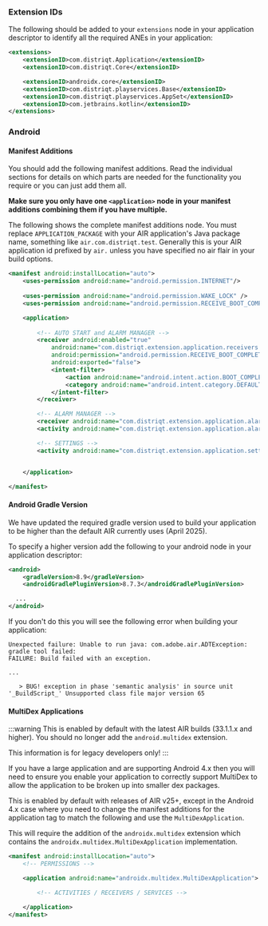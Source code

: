 

### Extension IDs

The following should be added to your `extensions` node in your application descriptor to identify all the required ANEs in your application:

```xml
<extensions>
	<extensionID>com.distriqt.Application</extensionID>
	<extensionID>com.distriqt.Core</extensionID>

	<extensionID>androidx.core</extensionID>
	<extensionID>com.distriqt.playservices.Base</extensionID>
	<extensionID>com.distriqt.playservices.AppSet</extensionID>
	<extensionID>com.jetbrains.kotlin</extensionID>
</extensions>
```



### Android 

#### Manifest Additions

You should add the following manifest additions. Read the individual sections for details on which parts are needed for the functionality you require or you can just add them all.

**Make sure you only have one `<application>` node in your manifest additions combining them if you have multiple.**

The following shows the complete manifest additions node. You must replace `APPLICATION_PACKAGE` with your 
AIR application's Java package name, something like `air.com.distriqt.test`.
Generally this is your AIR application id prefixed by `air.` unless you have specified no air flair in your build options.


```xml
<manifest android:installLocation="auto">
	<uses-permission android:name="android.permission.INTERNET"/>
	
	<uses-permission android:name="android.permission.WAKE_LOCK" />
	<uses-permission android:name="android.permission.RECEIVE_BOOT_COMPLETED" />

	<application>
		
		<!-- AUTO START and ALARM MANAGER -->
		<receiver android:enabled="true"
			android:name="com.distriqt.extension.application.receivers.ApplicationStartupReceiver"
			android:permission="android.permission.RECEIVE_BOOT_COMPLETED"
			android:exported="false">
			<intent-filter>
				<action android:name="android.intent.action.BOOT_COMPLETED" />
				<category android:name="android.intent.category.DEFAULT" />
			</intent-filter>
		</receiver>

		<!-- ALARM MANAGER -->
		<receiver android:name="com.distriqt.extension.application.alarms.AlarmReceiver" android:enabled="true" android:exported="false" />
		<activity android:name="com.distriqt.extension.application.alarms.AlarmActivity" android:theme="@android:style/Theme.Translucent.NoTitleBar" android:exported="false" />

		<!-- SETTINGS -->
		<activity android:name="com.distriqt.extension.application.settings.SettingsActivity" android:label="Settings" android:exported="false" />


	</application>

</manifest>
```


#### Android Gradle Version 

We have updated the required gradle version used to build your application to be higher than the default AIR currently uses (April 2025). 

To specify a higher version add the following to your android node in your application descriptor:

```xml
<android>
    <gradleVersion>8.9</gradleVersion>
    <androidGradlePluginVersion>8.7.3</androidGradlePluginVersion>

  ...
</android>
```

If you don't do this you will see the following error when building your application:

```
Unexpected failure: Unable to run java: com.adobe.air.ADTException: gradle tool failed: 
FAILURE: Build failed with an exception.

...

   > BUG! exception in phase 'semantic analysis' in source unit '_BuildScript_' Unsupported class file major version 65
```



#### MultiDex Applications 

:::warning
This is enabled by default with the latest AIR builds (33.1.1.x and higher). You should no longer add the `android.multidex` extension. 

This information is for legacy developers only!
:::

If you have a large application and are supporting Android 4.x then you will need to ensure you enable your application to correctly support MultiDex to allow the application to be broken up into smaller dex packages.

This is enabled by default with releases of AIR v25+, except in the Android 4.x case where you need to change the manifest additions for the application tag to match the following and use the `MultiDexApplication`.


This will require the addition of the `androidx.multidex` extension which contains the `androidx.multidex.MultiDexApplication` implementation.

```xml
<manifest android:installLocation="auto">
	<!-- PERMISSIONS -->

	<application android:name="androidx.multidex.MultiDexApplication">

		<!-- ACTIVITIES / RECEIVERS / SERVICES -->

	</application>
</manifest>
```


